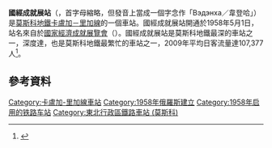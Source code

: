 {{Infobox station 
|name          = 國經成就展
|native_name   = ВДНХ
|native_name_lang=ru
|type          = [[莫斯科地鐵|莫斯科地鐵]]車站
|image         = MosMetro VDNH asv2018-01.jpg
|image_caption =
|address       = [[東北行政區_(莫斯科)|東北行政區]]{{link-en|奧斯坦金區|Ostankinsky District}}
|borough       = [[莫斯科|莫斯科]]
|country       = [[俄羅斯|俄羅斯]]
|coordinates   = {{coord|55.8211|37.6411|display=inline,title}}
|owned         = 莫斯科地鐵
|line          = {{MOSMETRO-bull|6|text=1}}
|platform      = 1個[[島式月台|島式月台]]
|tracks        = 2條
|other         = '''[[莫斯科單軌鐵路|單軌]]'''：{{MOSMETRO-bull|M1|12}}，[[展覽中心站_(莫斯科單軌鐵路)|展覽中心]]<br />'''[[巴士|巴士]]'''：м2、м53、33、56、76、93、136、154、195、244、286、311、375、378、428、496、533、536、544、с585、599、803、834、903、т14、т76、н6、н9
|structure     = 
|depth         = {{convert|53.5|m}}（卡盧加－里加線最深）
|levels        = 1層
|parking       = 無
|ADA           = 
|code          = 090
|zone          = 
|opened        = {{start date and age|df=yes|1958|05|01}}
|closed        = 
|rebuilt       = 
|former        = 泛聯邦農業展（1958－1959年）
|mpassengers   = 
|passengers    = 
|pass_system   = 
|pass_year     = 
|pass_percent  = 
|services      = 
|route_map     = 
|map_state     = collapsed
|map_type      = Moscow Ring Road
|AlternativeMap= Moscow map MKAD grayscale.png
|map_overlay   = Moscow metro map including line 14.svg
|map_caption   = 
|image_size    =
}}
'''國經成就展站'''（{{lang-rus|ВДНХ|VDNKh}}，首字母縮略，但發音上當成一個字念作「Вэдэнха／韋登哈」）是[[莫斯科地鐵|莫斯科地鐵]][[卡盧加－里加線|卡盧加－里加線]]的一個車站。國經成就展站開通於1958年5月1日，站名來自於[[全俄展覽中心|國家經濟成就展覽會]]（{{lang-ru|Выставка Достижений Народного Хозяйства}}）。國經成就展站是莫斯科地鐵最深的車站之一，深度達{{convert|53.5|m}}，也是莫斯科地鐵最繁忙的車站之一，2009年平均日客流量達107,377人<ref name="ridership2009">{{cite web|script-title=ru:Пассажиропотоки 2009 год|url=http://olimp-m.ru/effect/pass/pass09/|work=Олимп|accessdate=18 June 2010|language=ru|deadurl=yes|archiveurl=https://web.archive.org/web/20100928180130/http://olimp-m.ru/effect/pass/pass09/|archivedate=2010年9月28日}}</ref>。

== 參考資料 ==
{{Reflist}}
{{卡盧加－里加線}}
[[Category:卡盧加-里加線車站|Category:卡盧加-里加線車站]]
[[Category:1958年俄羅斯建立|Category:1958年俄羅斯建立]]
[[Category:1958年启用的铁路车站|Category:1958年启用的铁路车站]]
[[Category:東北行政區鐵路車站_(莫斯科)|Category:東北行政區鐵路車站 (莫斯科)]]